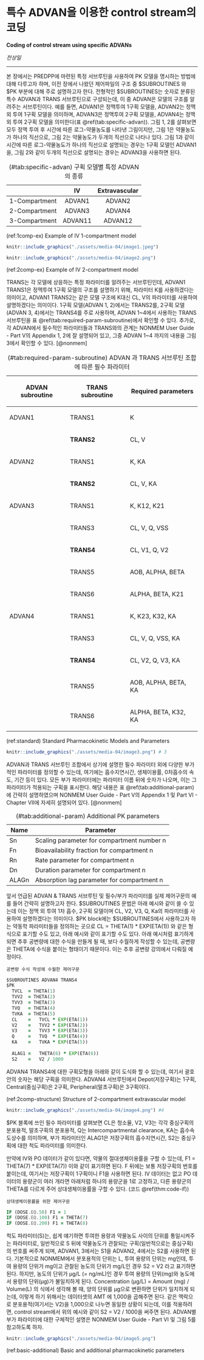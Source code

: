 # 특수 ADVAN을 이용한 control stream의 코딩 {#specific-advan}

**Coding of control stream using specific ADVANs**

*전상일*

---

본 장에서는 PREDPP에 마련된 특정 서브루틴을 사용하여 PK 모델을 명시하는 방법에 대해 다루고자 하며, 이전 장에서 나왔던 제어파일의 구조 중 $SUBROUTINES 와 $PK 부분에 대해 주로 설명하고자 한다. 전형적인 $SUBROUTINES는 숫자로 분류된 특수 ADVAN과 TRANS 서브루틴으로 구성되는데, 이 중 ADVAN은 모델의 구조를 알려주는 서브루틴이다. 예를 들면, ADVAN1은 정맥투여 1구획 모델을, ADVAN2는 정맥 외 투여 1구획 모델을 의미하며, ADVAN3은 정맥투여 2구획 모델을, ADVAN4는 정맥 외 투여 2구획 모델을 의미한다(표 \@ref(tab:specific-advan)). 그림 1, 2를 살펴보면 모두 정맥 투여 후 시간에 따른 로그-약물농도를 나타낸 그림이지만, 그림 1은 약물농도가 하나의 직선으로, 그림 2는 약물농도가 두개의 직선으로 나타나 있다. 그림 1과 같이 시간에 따른 로그-약물농도가 하나의 직선으로 설명되는 경우는 1구획 모델인 ADVAN1을, 그림 2와 같이 두개의 직선으로 설명되는 경우는 ADVAN3을 사용하면 된다.

Table: (\#tab:specific-advan) 구획 모델별 특정 ADVAN의 종류

|| **IV**     | **Extravascular** |
| :----: | :----: | :----: |
| 1-Compartment | ADVAN1 | ADVAN2 |
| 2-Compartment | ADVAN3 | ADVAN4 |
| 3-Compartment     | ADVAN11    | ADVAN12 |


(ref:1comp-ex) Example of IV 1-compartment model

```r
knitr::include_graphics("./assets/media-04/image1.jpeg")
```

```r
knitr::include_graphics("./assets/media-04/image2.png")
```
(ref:2comp-ex) Example of IV 2-compartment model

TRANS는 각 모델에 상응하는 특정 파라미터를 알려주는 서브루틴인데, ADVAN1 TRANS1은 정맥투여 1구획 모델의 구조를 설명하기 위해, 파라미터 K를 사용하겠다는 의미이고, ADVAN1 TRANS2는 같은 모델 구조에 K대신 CL, V의 파라미터를 사용하여 설명하겠다는 의미이다. 1구획 모델(ADVAN 1, 2)에서는 TRANS2를, 2구획 모델(ADVAN 3, 4)에서는 TRANS4를 주로 사용하며, ADVAN 1\~4에서 사용하는 TRANS 서브루틴을 표 \@ref(tab:required-param-subroutine)에서 확인할 수 있다. 추가로, 각 ADVAN에서 필수적인 파라미터들과 TRANS와의 관계는 NONMEM User Guide - Part V의 Appendix 1, 2에 잘 설명되어 있고, 그중 ADVAN 1\~4 까지의 내용을 그림 3에서 확인할 수 있다. [@nonmem]

<!-- Table (\#tab:required-param-subroutine)  -->

<table>
<caption>(\#tab:required-param-subroutine) ADVAN 과 TRANS 서브루틴 조합에 따른 필수 파라미터</caption>
<thead>
<tr class="header">
<th><p><strong>ADVAN subroutine</strong></p></th>
<th><p><strong>TRANS subroutine</strong></p></th>
<th><p><strong>Required parameters</strong></p></th>
</tr>
</thead>
<tbody>
<tr class="odd">
<td>ADVAN1</td>
<td>TRANS1</td>
<td>
<p>K</p>
</td>
</tr>
<tr class="even">
<td></td>
<td><strong>TRANS2</strong></td>
<td>
<p>CL, V</p>
</td>
</tr>
<tr class="odd">
<td>ADVAN2</td>
<td>TRANS1</td>
<td>
<p>K, KA</p>
</td>
</tr>
<tr class="even">
<td></td>
<td><strong>TRANS2</strong></td>
<td>
<p>CL, V, KA</p>
</td>
</tr>
<tr class="odd">
<td>ADVAN3</td>
<td>TRANS1</td>
<td>
<p>K, K12, K21</p>
</td>
</tr>
<tr class="even">
<td></td>
<td>TRANS3</td>
<td>
<p>CL, V, Q, VSS</p>
</td>
</tr>
<tr class="odd">
<td></td>
<td><strong>TRANS4</strong></td>
<td>
<p>CL, V1, Q, V2</p>
</td>
</tr>
<tr class="even">
<td></td>
<td>TRANS5</td>
<td>
<p>AOB, ALPHA, BETA</p>
</td>
</tr>
<tr class="odd">
<td></td>
<td>TRANS6</td>
<td>
<p>ALPHA, BETA, K21</p>
</td>
</tr>
<tr class="even">
<td>ADVAN4</td>
<td>TRANS1</td>
<td>
<p>K, K23, K32, KA</p>
</td>
</tr>
<tr class="odd">
<td></td>
<td>TRANS3</td>
<td>
<p>CL, V, Q, VSS, KA</p>
</td>
</tr>
<tr class="even">
<td></td>
<td><strong>TRANS4</strong></td>
<td>
<p>CL, V2, Q, V3, KA</p>
</td>
</tr>
<tr class="odd">
<td></td>
<td>TRANS5</td>
<td>
<p>AOB, ALPHA, BETA, KA</p>
</td>
</tr>
<tr class="even">
<td></td>
<td>TRANS6</td>
<td>
<p>ALPHA, BETA, K32, KA</p>
</td>
</tr>
</tbody>
</table>


(ref:standard) Standard Pharmacokinetic Models and Parameters

```r
knitr::include_graphics("./assets/media-04/image3.png") # 3
```

ADVAN과 TRANS 서브루틴 조합에서 상기에 설명한 필수 파라미터 외에 다양한 부가적인 파라미터를 정의할 수 있는데, 여기에는 흡수지연시간, 생체이용률, 0차흡수의 속도, 기간 등이 있다. 모든 부가 파라미터에는 파라미터 이름 뒤에 숫자가 나오며, 이는 그 파라미터가 적용되는 구획을 표시한다. 해당 내용은 표 \@ref(tab:additional-param)에 간략히 설명하였으며 NONMEM User Guide - Part V의 Appendix 1 및 Part VI - Chapter VII에 자세히 설명되어 있다. [@nonmem]

Table: (\#tab:additional-param) Additional PK parameters 

| **Name** | **Parameter**                              |
| -------- | ------------------------------------------ |
| Sn       | Scaling parameter for compartment number n |
| Fn       | Bioavailability fraction for compartment n |
| Rn       | Rate parameter for compartment n           |
| Dn       | Duration parameter for compartment n       |
| ALAGn    | Absorption lag parameter for compartment n |

앞서 언급된 ADVAN & TRANS 서브루틴 및 필수/부가 파라미터를 실제 제어구문의 예를 들어 간략히 설명하고자 한다. $SUBROUTINES 문법은 아래 예시와 같이 쓸 수 있는데 이는 정맥 외 투여 1차 흡수, 2구획 모델이며 CL, V2, V3, Q, Ka의 파라미터를 사용하여 설명하겠다는 의미이다. $PK block에는 $SUBROUTINES에서 사용하고자 하는 약동학 파라미터들을 정의하는 곳으로 CL = THETA(1) * EXP(ETA(1)) 와 같은 형식으로 표기할 수도 있고, 아래 예시와 같이 표기할 수도 있다. 아래 예시처럼 표기하게 되면 추후 공변량에 대한 수식을 만들게 될 때, 보다 수월하게 작성할 수 있는데, 공변량은 THETA에 수식을 붙이는 형태이기 때문이다. 이는 추후 공변량 강의에서 다뤄질 예정이다.

```theorem
공변량 수식 작성에 수월한 제어구문
```

```fortran
$SUBROUTINES ADVAN4 TRANS4
$PK 
  TVCL  = THETA(1)
  TVV2  = THETA(2)
  TVV3  = THETA(3)
  TVQ  	= THETA(4)
  TVKA 	= THETA(5)
  CL 	=	TVCL * EXP(ETA(1))
  V2 	=	TVV2 * EXP(ETA(2))
  V3 	=	TVV3 * EXP(ETA(3))
  Q  	=	TVQ  * EXP(ETA(4))
  KA 	=	TVKA * EXP(ETA(5))
  		
  ALAG1	=	THETA(6) * EXP(ETA(6))
  S2 	=	V2 / 1000
```

ADVAN4 TRANS4에 대한 구획모형을 아래와 같이 도식화 할 수 있는데, 여기서 괄호 안의 숫자는 해당 구획을 의미한다.
ADVAN4 서브루틴에서 Depot(저장구획)는 1구획, Central(중심구획)은 2구획, Peripheral(말초구획)은
3구획이다.

(ref:2comp-structure) Structure of 2-compartment extravascular model

```r
knitr::include_graphics("./assets/media-04/image4.png") #4
```

$PK 블록에 쓰인 필수 파라미터를 살펴보면 CL은 청소율, V2, V3는 각각 중심구획의 분포용적, 말초구획의 분포용적, Q는
Intercompartmental clearance, KA는 흡수속도상수를 의미하며, 부가 파라미터인 ALAG1은 저장구획의
흡수지연시간, S2는 중심구획에 대한 척도 파라미터를 의미한다.

만약에 IV와 PO 데이터가 같이 있다면, 약물의 절대생체이용률을 구할 수 있는데, F1 = THETA(7) \*
EXP(ETA(7)) 이와 같이 표기하면 된다. F 뒤에는 보통 저장구획의 번호를 붙이는데, 여기서는 저장구획이 1구획이니 F1을
사용하면 된다. IV 데이터는 없고 PO 데이터의 용량군이 여러 개라면 아래처럼 하나의 용량군을 1로 고정하고, 다른 용량군의
THETA를 다르게 주어 상대생체이용률을 구할 수 있다. (코드 \@ref(thm:code-if))

```theorem
상대생체이용률을 위한 제어구문
```

```fortran
IF (DOSE.EQ.50) F1 = 1
IF (DOSE.EQ.100) F1 = THETA(7)
IF (DOSE.EQ.200) F1 = THETA(8)
```

척도 파라미터(S)는, 쉽게 얘기하면 투여한 용량과 약물농도 사이의 단위를 통일시켜주는 파라미터로, 일반적으로 S 뒤에 약물농도가 관찰되는 구획(일반적으로는 중심구획)의 번호를 써주게 되며, ADVAN1, 3에서는 S1을 ADVAN2, 4에서는 S2를 사용하면 된다. 기본적으로 NONMEM에서 분포용적의 단위는 L, 투여 용량의 단위는 mg인데, 투여 용량의 단위가 mg이고 관찰된 농도의 단위가 mg/L인 경우 S2 = V2 라고 표기하면 된다. 하지만, 농도의 단위가 μg/L (= ng/mL)인 경우 투여 용량의 단위(mg)와 농도에서 용량의 단위(μg)가 불일치하게 된다. Concentration (μg/L) = Amount (mg) / Volume(L) 의 식에서 생각해 볼 때, 양의 단위를 μg으로 변환하면 단위가 일치하게 되는데, 이렇게 하기 위해서는 데이터셋의 AMT 에 1,000을 곱해주면 된다. 같은 맥락으로 분포용적(여기서는 V2)을 1,000으로 나누면 동일한 상황이 되는데, 이를 적용하려면, control stream에서 위의 예시와 같이 S2 = V2 / 1000을 써주면 된다. ADVAN별 부가 파라미터에 대한 구체적인 설명은 NONMEM User Guide - Part VI 및 그림 5를 참고하도록 하자.

```r
knitr::include_graphics("./assets/media-04/image5.png")
```

(ref:basic-additional) Basic and additional pharmacokinetic parameters
